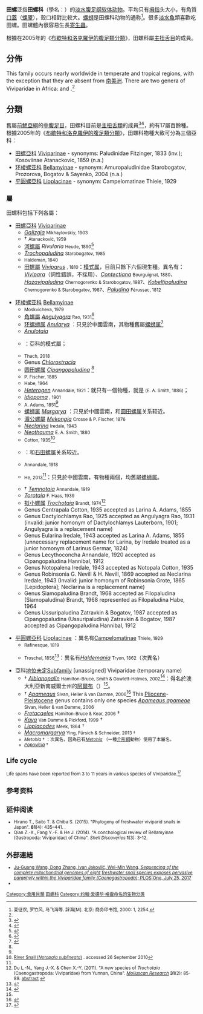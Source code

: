 {{Automatic taxobox
 | fossil_range = {{fossil range|阿普第期|現在|[[阿普第期|阿普第期]]至現在|refs=<ref name="Kear 2003">{{cite journal | last1 = Kear | first1 = B. P. | last2 = Hamilton-Bruce | first2 = R. J. | last3 = Smith | first3 = B. J. | last4 = Gowlett-Holmes | first4 = K. L. | year = 2003 | title = Reassessment of Australia's oldest freshwater snail, ''Viviparus'' (?) ''albascopularis'' Etheridge, 1902 (Mollusca : Gastropoda : Viviparidae), from the Lower Cretaceous (Aptian, Wallumbilla Formation) of White Cliffs, New South Wales | journal = [[Molluscan_Research|Molluscan Research]] | volume = 23 | issue = 2| pages = 149–158 | doi = 10.1071/MR03003 | language = en }}</ref>}}
 | image = Viviparus contectus met operculum2.JPG
 | image_caption = An alive but retracted individual of ''{{tsl|en|Viviparus contectus||Viviparus contectus}}'', showing the <!-- [[operculum_(gastropod)|operculum]] -->[[螺厣|螺厣]]
 | taxon = Viviparidae
 | authority =  [[约翰·爱德华·格雷|J. E. Gray]], 1847<ref>Gray J. E. (November 1847) (1833). "A list of genera of Recent Mollusca, their synonyma and types". ''Proceedings of the Zoological Society in London'', '''15''': 129-182. Viviparidae at page 155.</ref>
| synonyms_ref =
| synonyms =
| diversity_link = Diversity of gastropods
| diversity_ref =<ref name="Strong 2008">Strong E. E., Gargominy O., {{tsl|en|Winston Ponder||Ponder W. F.}} & Bouchet P. (2008). "Global Diversity of Gastropods (Gastropoda; Mollusca) in Freshwater". ''{{tsl|en|Hydrobiologia||Hydrobiologia}}'' 595: 149-166. {{hdl|10088/7390}} {{doi|10.1007/s10750-007-9012-6}}.</ref>
| diversity = 125–150 freshwater species
| display_parents = 3
}}

'''田螺'''泛指'''田螺科'''（學名：{{lang|la|Viviparidae}}）的[[淡水螺|淡水]][[腹足纲|腹足纲]][[软体动物|软体动物]]。平均只有[[拇指|拇指]]头大小，有角質[[口蓋|口蓋]]（[[螺厣|螺厣]]），殼口相對比較大。[[螺蛳|螺蛳]]是田螺科动物的通称<ref>夏征农, 罗竹风, 马飞海等. 辞海[M]. 北京: 商务印书馆, 2000: 1, 2254.</ref>。很多[[淡水魚|淡水魚]]類喜歡吃田螺。田螺體內很容易生長[[寄生蟲|寄生蟲]]。

根據在2005年的《[[布歇特和洛克羅伊的腹足類分類_(2005年)|布歇特和洛克羅伊的腹足類分類]]》，田螺科屬[[主扭舌目|主扭舌目]]的成員。

== 分佈 ==
This family occurs nearly worldwide in temperate and tropical regions, with the exception that they are absent from <!-- [[South_America|South America]] -->[[南美洲|南美洲]].
There are two genera of Viviparidae in Africa: ''{{tsl|en|Bellamya (gastropod)||Bellamya}}'' and ''{{tsl|en|Neothauma||Neothauma}}''.<ref name="Brown 1994"/>

== 分類 ==
舊屬[[前鰓亞綱|前鰓亞綱]]的[[中腹足目|中腹足目]]，田螺科目前是[[主扭舌類|主扭舌類]]的成員<ref name="Bouchet 2005">{{Bouchet 2005}}</ref><ref>{{Bouchet 2017}}</ref>，約有17屬百餘種。根據2005年的《[[布歇特和洛克羅伊的腹足類分類_(2005年)|布歇特和洛克羅伊的腹足類分類]]》，田螺科物種大致可分為三個亞科{{r|Bouchet 2005}}：
* [[田螺亞科|田螺亞科]] [[Viviparinae|Viviparinae]] {{small|Gray, 1847 (1833)}} - synonyms: Paludinidae Fitzinger, 1833 (inv.); Kosoviinae Atanackovic, 1859 (n.a.)
* [[环棱螺亚科|环棱螺亚科]] [[Bellamyinae|Bellamyinae]] {{small|Rohrbach, 1937}} - synonym: Amuropaludinidae Starobogatov, Prozorova, Bogatov & Sayenko, 2004 (n.a.)
* [[平圓螺亞科|平圓螺亞科]] [[Lioplacinae|Lioplacinae]] {{small|Gill, 1863}} - synonym: Campelomatinae Thiele, 1929

=== 屬 ===
田螺科包括下列各屬：
* [[田螺亞科|田螺亞科]] [[Viviparinae|Viviparinae]] {{small|Gray, 1847 (1833)}}
** ''[[Galizgia|Galizgia]]'' <small>Mikhaylovskiy, 1903</small>
** † ''{{tsl|en|Kosovia||Kosovia}}'' <small>Atanacković, 1959</small>
** [[河螺屬|河螺屬]] ''Rivularia'' <small>Heude, 1890</small><ref>{{Cite journal |last=Van Bocxlaer |first=Bert |last2=Strong |first2=Ellen E |last3=Richter |first3=Romy |last4=Stelbrink |first4=Björn |last5=Rintelen |first5=Thomas Von |date=2017-12-14 |title=Anatomical and genetic data reveal that Rivularia Heude, 1890 belongs to Viviparinae (Gastropoda: Viviparidae) |journal=''[[Zoological_Journal_of_the_Linnean_Society|Zoological Journal of the Linnean Society]]'' |issn=0024-4082 |volume=182 |issue=1 |pages=1–23|doi=10.1093/zoolinnean/zlx014 |language=en }}</ref>
** ''[[Trochopaludina|Trochopaludina]]'' <small>Starobogatov, 1985</small>
** ''{{tsl|en|Tulotoma||Tulotoma}}'' <small>Haldeman, 1840</small>
** [[田螺屬|田螺屬]] ''[[Viviparus|Viviparus]]'' <small>{{tsl|en|Pierre Denys de Montfort||Montfort}}, 1810</small>：[[模式属|模式属]]，目前只餘下六個現生種。異名有：''[[Vivipara|Vivipara]]''（詞性錯誤，不採用）、''[[Contectiana|Contectiana]]'' <small>Bourguignat, 1880</small>、''[[Hazayipaludina|Hazayipaludina]]'' <small>Chernogorenko & Starobogatov, 1987</small>、''[[Kobeltipaludina|Kobeltipaludina]]'' <small>Chernogorenko & Starobogatov, 1987</small>、''[[Paludina|Paludina]]'' <small>Férussac, 1812</small>

* [[环棱螺亚科|环棱螺亚科]] [[Bellamyinae|Bellamyinae]] {{small|Rohrbach, 1937}}
** ''{{tsl|en|Amuropaludina||Amuropaludina}}'' <small>Moskvicheva, 1979</small>
** [[角螺屬|角螺屬]] ''[[Angulyagra|Angulyagra]]'' <small>Rao, 1931</small><ref name="water2010">{{cite web |url=http://zsi.gov.in/zoological-survey-of-india/zsi-data/checklist/FW_Mollusca.pdf |dead-url=yes |title=Fresh water molluscan species in India |date=2010-07-29 |access-date=2010-07-31 |pages=11 pp. |language=en }}</ref>
** [[环螺蛳属|环螺蛳属]] ''[[Anularya|Anularya]]'' {{small|L.-J. Zhang & S.-C. Chen, 2015}}：只見於中國雲南，其物種舊屬[[螺蛳属|螺蛳属]]{{r|guokr}}<ref name="Zhang 2015">{{cite journal | last1 = Zhang | first1 = L. J. | last2 = Chen | first2 = S. C. | last3 = Yang | first3 = L. T. | last4 = Jin | first4 = L. | last5 = Köhler | first5 = F. | year = 2015 | title = Systematic revision of the freshwater snail Nevill, 1877 (Mollusca: Viviparidae) endemic to the ancient lakes of Yunnan, China, with description of new taxa | journal = {{tsl|en|Zoological Journal of the Linnean Society||Zoological Journal of the Linnean Society}} | volume = 174 | issue = 4| pages = 760–800 | doi = 10.1111/zoj.12260 | doi-access = free }}</ref>
** ''[[Anulotaia|Anulotaia]]'' {{small|Brandt, 1968}}
** {{tsl|en|Bellamya (gastropod)|环棱螺属}} ''{{tsl|en|Bellamya (gastropod)|Bellamya}}'' {{small|Jousseaume, 1886}}：亞科的模式屬；
** ''{{tsl|en|Boganmargarya||Boganmargarya}}'' <small>Thach, 2018</small>
** Genus ''[[Chlorostracia|Chlorostracia]]'' {{small|Mabille, 1889}}
** [[圆田螺属|圆田螺属]] ''[[Cipangopaludina|Cipangopaludina]]'' {{small|Hannibal, 1912}}{{r|guokr}}<ref name="water2010"/>
** ''{{tsl|en|Eyriesia||Eyriesia}}'' <small>P. Fischer, 1885</small> 
** ''{{tsl|en|Filopaludina||Filopaludina}}'' <small>Habe, 1964</small>
** ''[[Heterogen|Heterogen]]'' <small>Annandale, 1921</small>：就只有一個物種，就是''{{tsl|en|Heterogen longispira||Heterogen longispira}}'' <small>(E. A. Smith, 1886)</small>；
** ''[[Idiopoma|Idiopoma]]'' <small>{{tsl|en|Henry Augustus Pilsbry||Pilsbry}}, 1901</small>
** ''{{tsl|en|Larina||Larina}}'' <small>A. Adams, 1851</small><ref name="Kear 2003"/>
** [[螺蛳属|螺蛳属]] ''[[Margarya|Margarya]]'' {{small|G. Nevill, 1877}}：只見於中國雲南，和[[圆田螺属|圆田螺属]]关系较近{{r|guokr}}。
** [[湄公螺屬|湄公螺屬]] ''[[Mekongia|Mekongia]]'' <small>Crosse & P. Fischer, 1876</small>
** ''[[Neclarina|Neclarina]]'' <small>Iredale, 1943</small>
** ''[[Neothauma|Neothauma]]'' <small>E. A. Smith, 1880</small>
** ''{{tsl|en|Notopala||Notopala}}'' <small>Cotton, 1935</small><ref name="environment.gov.au threatened">[http://www.environment.gov.au/biodiversity/threatened/species/river-snail.html River Snail (''Notopala sublineata'')] {{Wayback|url=http://www.environment.gov.au/biodiversity/threatened/species/river-snail.html |date=20130601130230 }}. accessed 26 September 2010</ref>
** {{tsl|en|Sinotaia|石田螺屬}} ''{{tsl|en|Sinotaia}}'' {{small|F. Haas, 1939}}：和[[石田螺属|石田螺属]]关系较近{{r|guokr}}。
** ''{{tsl|en|Taia (gastropod)|Taia}}'' <small>Annandale, 1918</small>
** {{tsl|en|Tchangmargarya|玺螺蛳属}} ''{{tsl|en|Tchangmargarya}}'' <small>He, 2013</small><ref name="Zhang 2015"/>：只見於中國雲南，有物種兩個，均舊屬[[螺蛳属|螺蛳属]]{{r|guokr}}。
** † ''[[Temnotaia|Temnotaia]]'' <small>Annandale, 1919</small>
** ''[[Torotaia|Torotaia]]'' <small>F. Haas, 1939</small>
** [[拟小螺属|拟小螺属]] ''[[Trochotaia|Trochotaia]]'' <small>Brandt, 1974</small><ref>Du L.-N., Yang J.-X. & Chen X.-Y. (2011). "A new species of ''Trochotaia'' (Caenogastropoda: Viviparidae) from Yunnan, China". ''<!-- 頁面不存在 -->[[Molluscan_Research|Molluscan Research]]'' '''31'''(2): 85-89. [http://www.mapress.com/mr/content/v31/2011f/n2p089.htm abstract] {{Wayback|url=http://www.mapress.com/mr/content/v31/2011f/n2p089.htm |date=20190728112949 }}</ref>
**Genus Centrapala Cotton, 1935 accepted as Larina A. Adams, 1855
**Genus Dactylochlamys Rao, 1925 accepted as Angulyagra Rao, 1931 (invalid: junior homonym of Dactylochlamys Lauterborn, 1901; Angulyagra is a replacement name)
**Genus Eularina Iredale, 1943 accepted as Larina A. Adams, 1855 (unnecessary replacement name for Larina, by Iredale treated as a junior homonym of Larinus Germar, 1824)
**Genus Lecythoconcha Annandale, 1920 accepted as Cipangopaludina Hannibal, 1912
**Genus Notopalena Iredale, 1943 accepted as Notopala Cotton, 1935
**Genus Robinsonia G. Nevill & H. Nevill, 1869 accepted as Neclarina Iredale, 1943 (Invalid: junior homonym of Robinsonia Grote, 1865 [Lepidoptera]; Neclarina is a replacement name)
**Genus Siamopaludina Brandt, 1968 accepted as Filopaludina (Siamopaludina) Brandt, 1968 represented as Filopaludina Habe, 1964
**Genus Ussuripaludina Zatravkin & Bogatov, 1987 accepted as Cipangopaludina (Ussuripaludina) Zatravkin & Bogatov, 1987 accepted as Cipangopaludina Hannibal, 1912

* [[平圓螺亞科|平圓螺亞科]] [[Lioplacinae|Lioplacinae]] {{small|Gill, 1863}}：異名有[[Campelomatinae|Campelomatinae]] <small>Thiele, 1929</small>
** ''{{tsl|en|Campeloma||Campeloma}}'' <small>Rafinesque, 1819</small>
** {{tsl|en|Lioplax|平圓螺屬}} ''{{tsl|en|Lioplax}}'' <small>Troschel, 1856</small><ref>{{cite journal |url=https://max.book118.com/html/2013/0621/4212923.shtm |title=华南白垩纪和早第三纪非海相腹足类化石及其地层意义 |author=[[余汶|-{余}-汶]] |year=1977 |journal=《[[古生物學報|古生物學報]]》（''[[Acta_Palaeontologica_Sinica|Acta Palaeontologica Sinica]]''）|volume=16 |issue=2 |pages=191-216 |language=zh-hans }}</ref>：異名有''[[Haldemania|Haldemania]]'' <small>Tryon, 1862</small>（次異名）

* 亞科[[地位未定|地位未定]]Subfamily [unassigned] Viviparidae (temporary name)
** † ''[[Albianopalin|Albianopalin]]'' <small>Hamilton-Bruce, Smith & Gowlett-Holmes, 2002</small><ref name="Hamilton-Bruce 2003">{{cite journal |last1=Hamilton-Bruce |first1=R. J. |last2=Smith |first2=B. J. |last3=Gowlett-Holmes |first3=K. L. |year=2002 |title=Descriptions of a new genus and two new species of viviparid snails (Mollusca: Gastropoda: Viviparidae) from the Early Cretaceous (middle-late Albian) Griman Creek Formation of Lightning Ridge, northern New South Wales |journal=''[[南澳大利亞博物館#期刊|Records of the South Australian Museum]]'' |volume=35 |pages=193–203 |url=http://www.samuseum.sa.gov.au/Journals/RSAM/RSAM_v035/rsam_v035_p193p203.pdf |format=PDF |language=en }}</ref>：得名於澳大利亞新南威爾士州的[[阿爾布期|阿爾布]]（{{lang|la|Albian}}）<ref name="Hamilton-Bruce 2003"/>。
** † ''[[Apameaus|Apameaus]]'' <small>Sivan, Heller & van Damme, 2006</small><ref>{{cite journal | last1 = Sivan | first1 = N. | last2 = Heller | first2 = J. | last3 = van Damme | first3 = D. | year = 2006 | title = Fossil Viviparidae (Mollusca: Gastropoda) of the Levant | url = http://www.conchsoc.org/resources/show-abstract-39.php?id=%20126 | journal = Journal of Conchology | volume = 39 | issue = 2 | pages = 207–220 | access-date = 2021-08-26 | archive-date = 2020-08-08 | archive-url = https://web.archive.org/web/20200808022302/https://www.conchsoc.org/resources/show-abstract-39.php%3Fid%3D%20126 | dead-url = no }}</ref> This [[Pliocene|Pliocene]]-[[Pleistocene|Pleistocene]] genus contains only one species ''[[Apameaus_apameae|Apameaus apameae]]'' <small>Sivan, Heller & van Damme, 2006</small>
** ''[[Fretacaeles|Fretacaeles]]'' <small>Hamilton-Bruce & Kear, 2006</small> †
** ''[[Kaya|Kaya]]'' <small>Van Damme & Pickford, 1999</small> †
** ''[[Lioplacodes|Lioplacodes]]'' <small>Meek, 1864</small> †
** ''[[Macromargarya|Macromargarya]]'' <small>Ying, Fürsich & Schneider, 2013 †
** ''Metohia'' {{small|Popović, 1964}} † ：次異名，因為已有''[[Metohia|Metohia]]'' {{small|Absolon, 1927}}（一種[[介形綱|介形綱]]動物）使用了本屬名。
** ''[[Popovicia|Popovicia]]'' {{small|Neubauer & Harzhauser in Neubauer et al., 2015}} †

== Life cycle ==
Life spans have been reported from 3 to 11 years in various species of Viviparidae.<ref>{{cite journal | last1 = Heller | first1 = J | year = 1990 | title = Longevity in molluscs | journal = <!-- [[Malacologia|Malacologia]] -->[[Malacologia|Malacologia]] | volume = 31 | issue = 2| pages = 259–295 }}</ref>
== 参考资料 ==
{{reflist}}
==延伸阅读==
* Hirano T., Saito T. & Chiba S. (2015). "Phylogeny of freshwater viviparid snails in Japan". ''{{tsl|en|Journal of Molluscan Studies||Journal of Molluscan Studies}}'' '''81'''(4): 435–441. {{doi|10.1093/mollus/eyv019}}.
* Qian Z.-X., Fang Y.-F. & He J. (2014). "A conchological review of Bellamyinae (Gastropoda: Viviparidae) of China". ''Shell Discoveries'' '''1'''(3): 3-12.

== 外部連結 ==
* [https://journals.plos.org/plosone/article?id=10.1371/journal.pone.0181699 Ju-Guang Wang, Dong Zhang, Ivan Jakovlić, Wei-Min Wang, ''Sequencing of the complete mitochondrial genomes of eight freshwater snail species exposes pervasive paraphyly within the Viviparidae family (Caenogastropoda)''; PLOS|One, July 25, 2017] {{Wayback|url=https://journals.plos.org/plosone/article?id=10.1371%2Fjournal.pone.0181699 |date=20210826154609 }}
*{{commons category-inline|Viviparidae}}
{{taxonbar|from=Q1072045}}
{{Authority control}}
[[Category:食用貝類|Category:食用貝類]]
[[Category:田螺科|]]
[[Category:约翰·爱德华·格雷命名的生物分类|Category:约翰·爱德华·格雷命名的生物分类]]